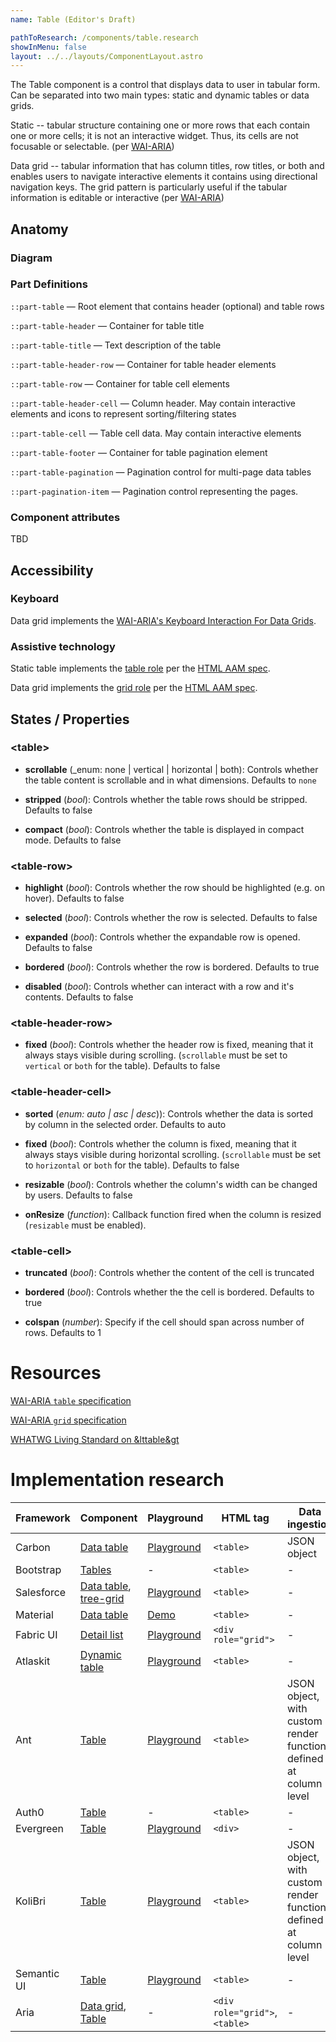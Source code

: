 ```yaml
---
name: Table (Editor's Draft)

pathToResearch: /components/table.research
showInMenu: false
layout: ../../layouts/ComponentLayout.astro
---
```



The Table component is a control that displays data to user in tabular form. Can be separated into two main types: static and dynamic tables or data grids.

Static -- tabular structure containing one or more rows that each contain one or more cells; it is not an interactive widget. Thus, its cells are not focusable or selectable. (per [WAI-ARIA](https://www.w3.org/TR/wai-aria-practices/#table))

Data grid -- tabular information that has column titles, row titles, or both and enables users to navigate interactive elements it contains using directional navigation keys. The grid pattern is particularly useful if the tabular information is editable or interactive (per [WAI-ARIA](https://www.w3.org/TR/wai-aria-practices/#grid))

## Anatomy

### Diagram

<TableAnatomy />

### Part Definitions

`::part-table` — Root element that contains header (optional) and table rows

`::part-table-header` — Container for table title

`::part-table-title` — Text description of the table

`::part-table-header-row` — Container for table header elements

`::part-table-row` — Container for table cell elements

`::part-table-header-cell` — Column header. May contain interactive elements and icons to represent sorting/filtering states

`::part-table-cell` — Table cell data. May contain interactive elements

`::part-table-footer` — Container for table pagination element

`::part-table-pagination` — Pagination control for multi-page data tables

`::part-pagination-item` — Pagination control representing the pages.

### Component attributes

TBD

## Accessibility

### Keyboard

Data grid implements the [WAI-ARIA's Keyboard Interaction For Data Grids](https://www.w3.org/TR/wai-aria-practices-1.1/#keyboard-interaction-for-data-grids).

### Assistive technology

Static table implements the [table role](https://www.w3.org/TR/core-aam-1.1/#role-map-table) per the
[HTML AAM spec](https://www.w3.org/TR/html-aam-1.0/#html-element-role-mappings).

Data grid implements the [grid role](https://www.w3.org/TR/core-aam-1.1/#role-map-grid) per the
[HTML AAM spec](https://www.w3.org/TR/html-aam-1.0/#html-element-role-mappings).

## States / Properties

### &lt;table&gt;

- **scrollable** (\_enum: none | vertical | horizontal | both): Controls whether the table content is scrollable and in what dimensions. Defaults to `none`

- **stripped** (_bool_): Controls whether the table rows should be stripped. Defaults to false

- **compact** (_bool_): Controls whether the table is displayed in compact mode. Defaults to false

### &lt;table-row&gt;

- **highlight** (_bool_): Controls whether the row should be highlighted (e.g. on hover). Defaults to false

- **selected** (_bool_): Controls whether the row is selected. Defaults to false

- **expanded** (_bool_): Controls whether the expandable row is opened. Defaults to false

- **bordered** (_bool_): Controls whether the row is bordered. Defaults to true

- **disabled** (_bool_): Controls whether can interact with a row and it's contents. Defaults to false

### &lt;table-header-row&gt;

- **fixed** (_bool_): Controls whether the header row is fixed, meaning that it always stays visible during scrolling. (`scrollable` must be set to `vertical` or `both` for the table). Defaults to false

### &lt;table-header-cell&gt;

- **sorted** (_enum: auto | asc | desc_)): Controls whether the data is sorted by column in the selected order. Defaults to auto

- **fixed** (_bool_): Controls whether the column is fixed, meaning that it always stays visible during horizontal scrolling. (`scrollable` must be set to `horizontal` or `both` for the table). Defaults to false

- **resizable** (_bool_): Controls whether the column's width can be changed by users. Defaults to false

- **onResize** (_function_): Callback function fired when the column is resized (`resizable` must be enabled).

### &lt;table-cell&gt;

- **truncated** (_bool_): Controls whether the content of the cell is truncated

- **bordered** (_bool_): Controls whether the the cell is bordered. Defaults to true

- **colspan** (_number_): Specify if the cell should span across number of rows. Defaults to 1

# Resources

[WAI-ARIA `table` specification](https://www.w3.org/TR/wai-aria-practices/#table)

[WAI-ARIA `grid` specification](https://www.w3.org/TR/wai-aria-practices/#grid)

[WHATWG Living Standard on &lttable&gt](https://html.spec.whatwg.org/multipage/tables.html#the-table-element)

# Implementation research

| Framework   | Component                                                                                                                                             | Playground                                                                                           | HTML tag                      | Data ingestion                                                   |
| ----------- | ----------------------------------------------------------------------------------------------------------------------------------------------------- | ---------------------------------------------------------------------------------------------------- | ----------------------------- | ---------------------------------------------------------------- |
| Carbon      | [Data table](https://www.carbondesignsystem.com/components/data-table/code/)                                                                          | [Playground](https://codepen.io/team/carbon/full/jRWbZZ/)                                            | `<table>`                     | JSON object                                                      |
| Bootstrap   | [Tables](https://getbootstrap.com/docs/5.3/content/tables/)                                                                                           | -                                                                                                    | `<table>`                     | -                                                                |
| Salesforce  | [Data table](https://www.lightningdesignsystem.com/components/data-tables/), [tree-grid](https://www.lightningdesignsystem.com/components/tree-grid/) | [Playground](https://developer.salesforce.com/docs/component-library/tools/playground)               | `<table>`                     | -                                                                |
| Material    | [Data table](https://material.io/develop/web/components/data-tables/)                                                                                 | [Demo](https://material-components.github.io/material-components-web-catalog/#/component/data-table) | `<table>`                     | -                                                                |
| Fabric UI   | [Detail list](https://developer.microsoft.com/en-us/fabric#/controls/web/detailslist)                                                                 | [Playground](https://developer.microsoft.com/en-us/fabric#/controls/web/detailslist)                 | `<div role="grid">`           | -                                                                |
| Atlaskit    | [Dynamic table](https://atlaskit.atlassian.com/packages/core/dynamic-table)                                                                           | [Playground](https://atlaskit.atlassian.com/packages/core/dynamic-table/example/stateful)            | `<table>`                     | -                                                                |
| Ant         | [Table](https://ant.design/components/table/)                                                                                                         | [Playground](https://ant.design/components/table/)                                                   | `<table>`                     | JSON object, with custom render function defined at column level |
| Auth0       | [Table](https://styleguide.auth0.com/components/tables)                                                                                               | -                                                                                                    | `<table>`                     | -                                                                |
| Evergreen   | [Table](https://evergreen.segment.com/components/table)                                                                                               | [Playground](https://codesandbox.io/s/evergreen-playground-component-fjbly)                          | `<div>`                       | -                                                                |
| KoliBri     | [Table](https://public-ui.github.io/docs/components/table)                                                                                            | [Playground](https://codesandbox.io/s/kolibri-public-ui-react-samples-w5u37c)                        | `<table>`                     | JSON object, with custom render function defined at column level |
| Semantic UI | [Table](https://semantic-ui.com/collections/table.html)                                                                                               | [Playground](https://jsfiddle.net/ca0rovs3/)                                                         | `<table>`                     | -                                                                |
| Aria        | [Data grid](https://www.w3.org/TR/wai-aria-practices/examples/grid/dataGrids.html), [Table](https://www.w3.org/TR/wai-aria-practices/#table)          | -                                                                                                    | `<div role="grid">`,`<table>` | -                                                                |
